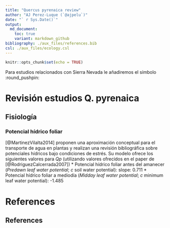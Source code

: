 ```yaml
---
title: "Quercus pyrenaica review"
author: "AJ Perez-Luque (`@ajpelu`)"
date: "` r Sys.Date()`"
output:  
  md_document:
    toc: true
    variant: markdown_github
bibliography: ./aux_files/references.bib
csl: ./aux_files/ecology.csl
---
```


```r
knitr::opts_chunk$set(echo = TRUE)
```

Para estudios relacionados con Sierra Nevada le añadiremos el símbolo :round_pushpin: 


# Revisión estudios Q. pyrenaica 


## Fisiología 
### **Potencial hídrico foliar ** 
[@MartinezVilalta2014] proponen una aproximación conceptual para el transporte de agua en plantas y realizan una revisión bibliográfica sobre potenciales hídricos bajo condiciones de estrés. Su modelo ofrece los siguientes valores para *Qp* (utilizando valores ofrecidos en el paper de [@RodriguezCalcerrada2007])
* Potencial hídrico foliar antes del amanecer (*Predawn leaf water potential*; *c* soil water potential): slope: 0.711 
* Potencial hídrico foliar a mediodía  (*Midday leaf water potential*; *c* minimum leaf water potential): -1.485 

# References 







## References 